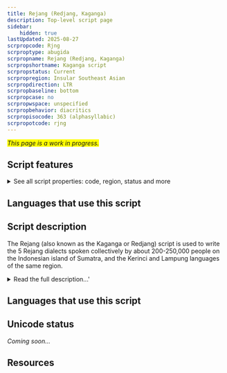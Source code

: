 ```yaml
---
title: Rejang (Redjang, Kaganga)
description: Top-level script page
sidebar:
    hidden: true
lastUpdated: 2025-08-27
scrpropcode: Rjng
scrproptype: abugida
scrpropname: Rejang (Redjang, Kaganga)
scrpropshortname: Kaganga script
scrpropstatus: Current
scrpropregion: Insular Southeast Asian
scrpropdirection: LTR
scrpropbaseline: bottom
scrpropcase: no
scrpropwspace: unspecified
scrpropbehavior: diacritics
scrpropisocode: 363 (alphasyllabic)
scrpropotcode: rjng
---
```


<span style='background-color:yellow'>_This page is a work in progress._</span>


## Script features

<details>
<summary> See all script properties: code, region, status and more</summary>
<ScriptInfo />
</details>

## Languages that use this script

<WsList script='Rjng' wsMax='5' />

## Script description

The Rejang (also known as the Kaganga or Redjang) script is used to write the 5 Rejang dialects spoken collectively by about 200-250,000 people on the Indonesian island of Sumatra, and the Kerinci and Lampung languages of the same region.

<details>
<summary>Read the full description...'</summary>The script is thought to pre-date the introduction of Islam in the C12th to the area, although the earliest attested document has been dated to the mid C18th. It is traditionally written on bamboo, buffalo horn, bark or copper plates. An abugida of Brahmic derivation, the script comprises 23 consonant letters each with an inherent [a] vowel. Any of 12 diacritics can be used to modify the quality of the vowel. A further diacritic is used to mute the inherent vowel in a consonant-final syllable. The script is somewhat [defective](/reference/glossary#defect) in that it does not allow for the representation of diphthongs, which occur frequently in spoken Rejang. Consonants likewise cannot form clusters.
</details>

## Languages that use this script

<WsList script='Rjng' wsMax='5' />

## Unicode status

_Coming soon..._

## Resources

<ScriptResources detailSummary='seemore' />

